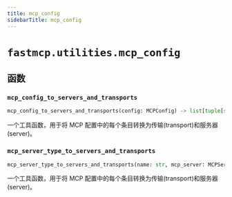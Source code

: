 ```yaml
---
title: mcp_config
sidebarTitle: mcp_config
---
```


# `fastmcp.utilities.mcp_config`

## 函数

### `mcp_config_to_servers_and_transports` <sup><a href="https://github.com/jlowin/fastmcp/blob/main/src/fastmcp/utilities/mcp_config.py#L11" target="_blank"><Icon icon="github" style="width: 14px; height: 14px;" /></a></sup>

```python
mcp_config_to_servers_and_transports(config: MCPConfig) -> list[tuple[str, FastMCP[Any], ClientTransport]]
```


一个工具函数，用于将 MCP 配置中的每个条目转换为传输(transport)和服务器(server)。


### `mcp_server_type_to_servers_and_transports` <sup><a href="https://github.com/jlowin/fastmcp/blob/main/src/fastmcp/utilities/mcp_config.py#L21" target="_blank"><Icon icon="github" style="width: 14px; height: 14px;" /></a></sup>

```python
mcp_server_type_to_servers_and_transports(name: str, mcp_server: MCPServerTypes) -> tuple[str, FastMCP[Any], ClientTransport]
```


一个工具函数，用于将 MCP 配置中的每个条目转换为传输(transport)和服务器(server)。

